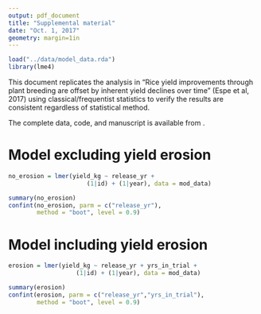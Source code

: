 ```yaml
---
output: pdf_document
title: "Supplemental material"
date: "Oct. 1, 2017"
geometry: margin=1in
---
```



```r
load("../data/model_data.rda")
library(lme4)

```

This document replicates the analysis in "Rice yield improvements
through plant breeding are offset by inherent yield declines over
time" (Espe et al, 2017) using classical/frequentist statistics to
verify the results are consistent regardless of statistical method.

The complete data, code, and manuscript is available from \url{https://github.com/mespe/rice_advances}.

# Model excluding yield erosion

```r
no_erosion = lmer(yield_kg ~ release_yr +
                      (1|id) + (1|year), data = mod_data)

summary(no_erosion)
confint(no_erosion, parm = c("release_yr"),
        method = "boot", level = 0.9)
```

# Model including yield erosion

```r
erosion = lmer(yield_kg ~ release_yr + yrs_in_trial +
                   (1|id) + (1|year), data = mod_data)

summary(erosion)
confint(erosion, parm = c("release_yr","yrs_in_trial"),
        method = "boot", level = 0.9)
```


